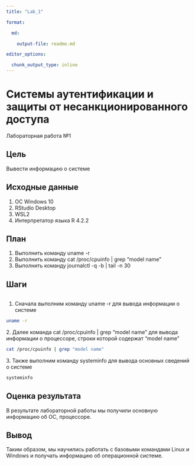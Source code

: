 ---
title: "Lab_1"

format:

  md:

    output-file: readme.md

editor_options:

  chunk_output_type: inline
---

# Системы аутентификации и защиты от несанкционированного доступа

Лабораторная работа №1

## Цель

Вывести информацию о системе

## Исходные данные

1.  ОС Windows 10
2.  RStudio Desktop
3.  WSL2
4.  Интерпретатор языка R 4.2.2

## План

1.  Выполнить команду uname -r
2.  Выполнить команду cat /proc/cpuinfo \| grep "model name"
3.  Выполнить команду journalctl -q -b \| tail -n 30

## Шаги

```{r}
```

1.  Сначала выполним команду uname -r для вывода информации о системе

```{bash}
uname -r
```

2\. Далее команда cat /proc/cpuinfo \| grep "model name" для вывода информации о процессоре, строки которой содержат "model name"

```{bash}
cat /proc/cpuinfo | grep "model name"
```

3\. Также выполним команду systeminfo для вывода основных сведений о системе

```{bash}
systeminfo
```

## Оценка результата

В результате лабораторной работы мы получили основную информацию об ОС, процессоре.

## Вывод

Таким образом, мы научились работать с базовыми командами Linux и Windows и получать информацию об операционной системе.

```{r setup, include=TRUE}
```

